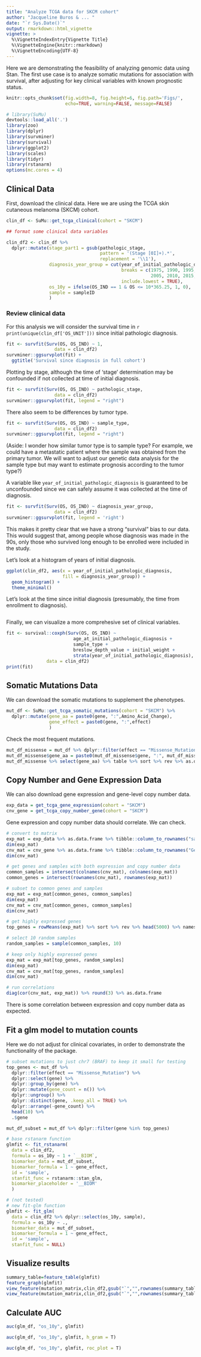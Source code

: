 ```yaml
---
title: "Analyze TCGA data for SKCM cohort"
author: "Jacqueline Buros & ... "
date: "`r Sys.Date()`"
output: rmarkdown::html_vignette
vignette: >
  %\VignetteIndexEntry{Vignette Title}
  %\VignetteEngine{knitr::rmarkdown}
  %\VignetteEncoding{UTF-8}
---
```


Here we are demonstrating the feasibility of analyzing genomic data using Stan. The first use case is to analyze somatic mutations for association with survival, after adjusting for key clinical variables with known prognostic status.

```r

knitr::opts_chunk$set(fig.width=8, fig.height=6, fig.path='Figs/',
                      echo=TRUE, warning=FALSE, message=FALSE)

# library(SuMu)
devtools::load_all('.')
library(zoo)
library(dplyr)
library(survminer)
library(survival)
library(ggplot2)
library(scales)
library(tidyr)
library(rstanarm)
options(mc.cores = 4)
```

## Clinical Data

First, download the clinical data. Here we are using the TCGA skin cutaneous melanoma (SKCM) cohort.

```r
clin_df <- SuMu::get_tcga_clinical(cohort = "SKCM")

## format some clinical data variables

clin_df2 <- clin_df %>% 
  dplyr::mutate(stage_part1 = gsub(pathologic_stage,
                                   pattern = '(Stage [0I]+).*',
                                   replacement = '\\1'),
                diagnosis_year_group = cut(year_of_initial_pathologic_diagnosis,
                                           breaks = c(1975, 1990, 1995, 2000,
                                                      2005, 2010, 2015, 2020),
                                           include.lowest = TRUE),
                os_10y = ifelse(OS_IND == 1 & OS <= 10*365.25, 1, 0),
                sample = sampleID
                )

```

### Review clinical data 

For this analysis we will consider the survival time in `r print(unique(clin_df['OS_UNIT']))` since initial pathologic diagnosis.

```r
fit <- survfit(Surv(OS, OS_IND) ~ 1,
                  data = clin_df2)
survminer::ggsurvplot(fit) + 
  ggtitle('Survival since diagnosis in full cohort')
```

Plotting by stage, although the time of 'stage' determination may be confounded if not collected at time of initial diagnosis.

```r
fit <- survfit(Surv(OS, OS_IND) ~ pathologic_stage,
                  data = clin_df2)
survminer::ggsurvplot(fit, legend = "right")
```

There also seem to be differences by tumor type.

```r
fit <- survfit(Surv(OS, OS_IND) ~ sample_type,
                  data = clin_df2)
survminer::ggsurvplot(fit, legend = "right")
```

(Aside: I wonder how similar tumor type is to sample type? For example, we could have a metastatic patient where the sample was obtained from the primary tumor. We will want to adjust our genetic data analysis for the sample type but may want to estimate prognosis according to the tumor type?)

A variable like `year_of_initial_pathologic_diagnosis` is guaranteed to be unconfounded since we can safely assume it was collected at the time of diagnosis.

```r
fit <- survfit(Surv(OS, OS_IND) ~ diagnosis_year_group,
                  data = clin_df2)
survminer::ggsurvplot(fit, legend = 'right')
```

This makes it pretty clear that we have a strong "survival" bias to our data. This would suggest that, among people whose diagnosis was made in the 90s, only those who survived long enough to be enrolled were included in the study.

Let's look at a histogram of years of initial diagnosis.

```r
ggplot(clin_df2, aes(x = year_of_initial_pathologic_diagnosis,
                     fill = diagnosis_year_group)) + 
  geom_histogram() + 
  theme_minimal()
```

Let's look at the time since initial diagnosis (presumably, the time from enrollment to diagnosis).

```r

```

Finally, we can visualize a more comprehesive set of clinical variables.

```r
fit <- survival::coxph(Surv(OS, OS_IND) ~
                         age_at_initial_pathologic_diagnosis + 
                         sample_type +
                         breslow_depth_value + initial_weight + 
                         strata(year_of_initial_pathologic_diagnosis),
               data = clin_df2)
print(fit)
```

## Somatic Mutations Data

We can download the somatic mutations to supplement the phenotypes.

```r
mut_df <- SuMu::get_tcga_somatic_mutations(cohort = "SKCM") %>%
  dplyr::mutate(gene_aa = paste0(gene, ":",Amino_Acid_Change),
                gene_effect = paste0(gene, ":",effect)
                )
```

Check the most frequent mutations.

```r
mut_df_missense = mut_df %>% dplyr::filter(effect == "Missense_Mutation")
mut_df_missense$gene_aa = paste0(mut_df_missense$gene, ":", mut_df_missense$Amino_Acid_Change)
mut_df_missense %>% select(gene_aa) %>% table %>% sort %>% rev %>% as.data.frame %>% head(10)
```

## Copy Number and Gene Expression Data

We can also download gene expression and gene-level copy number data.

```r
exp_data = get_tcga_gene_expression(cohort = "SKCM")
cnv_gene = get_tcga_copy_number_gene(cohort = "SKCM")
```

Gene expression and copy number data should correlate. We can check.

```r
# convert to matrix
exp_mat = exp_data %>% as.data.frame %>% tibble::column_to_rownames("sample") %>% as.matrix
dim(exp_mat)
cnv_mat = cnv_gene %>% as.data.frame %>% tibble::column_to_rownames("Gene Symbol") %>% as.matrix
dim(cnv_mat)

# get genes and samples with both expression and copy number data
common_samples = intersect(colnames(cnv_mat), colnames(exp_mat))
common_genes = intersect(rownames(cnv_mat), rownames(exp_mat))

# subset to common genes and samples
exp_mat = exp_mat[common_genes, common_samples]
dim(exp_mat)
cnv_mat = cnv_mat[common_genes, common_samples]
dim(cnv_mat)

# get highly expressed genes
top_genes = rowMeans(exp_mat) %>% sort %>% rev %>% head(5000) %>% names %>% sort

# select 10 random samples
random_samples = sample(common_samples, 10)

# keep only highly expressed genes
exp_mat = exp_mat[top_genes, random_samples]
dim(exp_mat)
cnv_mat = cnv_mat[top_genes, random_samples]
dim(cnv_mat)

# run correlations
diag(cor(cnv_mat, exp_mat)) %>% round(3) %>% as.data.frame
```

There is some correlation between expression and copy number data as expected.

## Fit a glm model to mutation counts

Here we do not adjust for clinical covariates, in order to demonstrate the functionality of the package.

```r

# subset mutations to just chr7 (BRAF) to keep it small for testing
top_genes <- mut_df %>%
  dplyr::filter(effect == "Missense_Mutation") %>%
  dplyr::select(gene) %>%
  dplyr::group_by(gene) %>%
  dplyr::mutate(gene_count = n()) %>%
  dplyr::ungroup() %>%
  dplyr::distinct(gene, .keep_all = TRUE) %>%
  dplyr::arrange(-gene_count) %>%
  head(10) %>%
  .$gene

mut_df_subset = mut_df %>% dplyr::filter(gene %in% top_genes)

# base rstanarm function
glmfit <- fit_rstanarm(
  data = clin_df2,
  formula = os_10y ~ 1 + `__BIOM`,
  biomarker_data = mut_df_subset,
  biomarker_formula = 1 ~ gene_effect,
  id = 'sample',
  stanfit_func = rstanarm::stan_glm,
  biomarker_placeholder = '__BIOM'
  )
```


```r
# (not tested)
# new fit-glm function
glmfit <- fit_glm(
  data = clin_df2 %>% dplyr::select(os_10y, sample),
  formula = os_10y ~ .,
  biomarker_data = mut_df_subset,
  biomarker_formula = 1 ~ gene_effect,
  id = 'sample',
  stanfit_func = NULL)

```


## Visualize results

```r
summary_table=feature_table(glmfit)
feature_graph(glmfit)
view_feature(mutation_matrix,clin_df2,gsub("`","",rownames(summary_table)[1]))
view_feature(mutation_matrix,clin_df2,gsub("`","",rownames(summary_table)[nrow(summary_table)]))
```

## Calculate AUC

```r
auc(glm_df, "os_10y", glmfit)
```

```r
auc(glm_df, "os_10y", glmfit, h_gram = T)
```

```r
auc(glm_df, "os_10y", glmfit, roc_plot = T)
```


